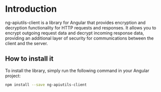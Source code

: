 # Introduction

ng-apiutils-client is a library for Angular that provides encryption and decryption functionality for HTTP requests and responses. It allows you to encrypt outgoing request data and decrypt incoming response data, providing an additional layer of security for communications between the client and the server.

## How to install it

To install the library, simply run the following command in your Angular project:

```bash
npm install --save ng-apiutils-client
```
